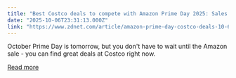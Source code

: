 ```yaml
---
title: "Best Costco deals to compete with Amazon Prime Day 2025: Sales from Apple, LG, and more"
date: "2025-10-06T23:31:13.000Z"
link: "https://www.zdnet.com/article/amazon-prime-day-costco-deals-10-6-2025/"
---
```


October Prime Day is tomorrow, but you don't have to wait until the Amazon sale - you can find great deals at Costco right now.

[Read more](https://www.zdnet.com/article/amazon-prime-day-costco-deals-10-6-2025/)
